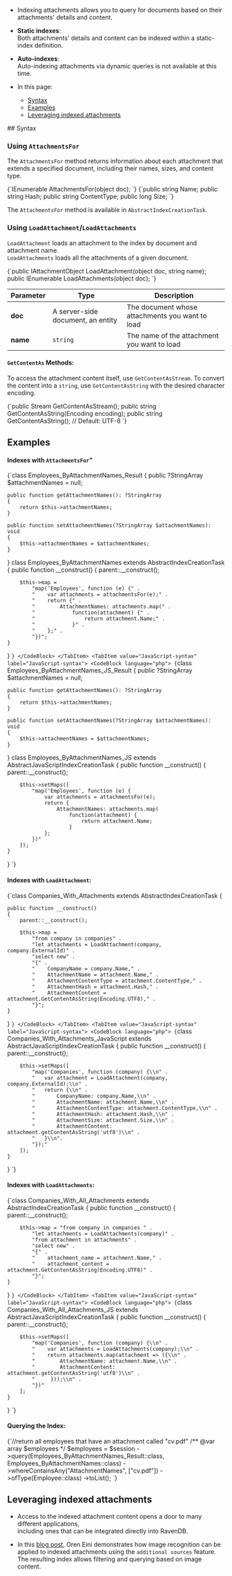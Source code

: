 
<Admonition type="note" title="">

* Indexing attachments allows you to query for documents based on their attachments' details and content.

* **Static indexes**:   
  Both attachments' details and content can be indexed within a static-index definition.

* **Auto-indexes**:  
  Auto-indexing attachments via dynamic queries is not available at this time.


* In this page:  
  * [Syntax](../../document-extensions/attachments/indexing.mdx#syntax)  
  * [Examples](../../document-extensions/attachments/indexing.mdx#examples)  
  * [Leveraging indexed attachments](../../document-extensions/attachments/indexing.mdx#leveraging-indexed-attachments)  

</Admonition>
## Syntax

### Using `AttachmentsFor`

The `AttachmentsFor` method returns information about each attachment that extends 
a specified document, including their names, sizes, and content type.  

<Tabs groupId='languageSyntax'>
<TabItem value="Method" label="Method">
<CodeBlock language="php">
{`IEnumerable<AttachmentName> AttachmentsFor(object doc);
`}
</CodeBlock>
</TabItem>
<TabItem value="Result" label="Result">
<CodeBlock language="php">
{`public string Name;
public string Hash;
public string ContentType;
public long Size;
`}
</CodeBlock>
</TabItem>
</Tabs>

The `AttachmentsFor` method is available in `AbstractIndexCreationTask`.
### Using `LoadAttachment`/`LoadAttachments`

`LoadAttachment` loads an attachment to the index by document and attachment name.  
`LoadAttachments` loads all the attachments of a given document.  

<TabItem value="syntax_2" label="syntax_2">
<CodeBlock language="php">
{`public IAttachmentObject LoadAttachment(object doc, string name);
public IEnumerable<IAttachmentObject> LoadAttachments(object doc);
`}
</CodeBlock>
</TabItem>

| Parameter | Type | Description |
| - | - | - |
| **doc** | A server-side document, an entity | The document whose attachments you want to load |
| **name** | `string` | The name of the attachment you want to load |

#### `GetContentAs` Methods:

To access the attachment content itself, use `GetContentAsStream`. To 
convert the content into a `string`, use `GetContentAsString` with 
the desired character encoding.  

<TabItem value="csharp" label="csharp">
<CodeBlock language="csharp">
{`public Stream GetContentAsStream();
public string GetContentAsString(Encoding encoding);
public string GetContentAsString(); // Default: UTF-8
`}
</CodeBlock>
</TabItem>



## Examples

#### Indexes with `AttachmentsFor`"

<Tabs groupId='languageSyntax'>
<TabItem value="LINQ-syntax" label="LINQ-syntax">
<CodeBlock language="php">
{`class Employees_ByAttachmentNames_Result
{
    public ?StringArray $attachmentNames = null;

    public function getAttachmentNames(): ?StringArray
    {
        return $this->attachmentNames;
    }

    public function setAttachmentNames(?StringArray $attachmentNames): void
    {
        $this->attachmentNames = $attachmentNames;
    }
}
class Employees_ByAttachmentNames extends AbstractIndexCreationTask
{
    public function __construct()
    {
        parent::__construct();

        $this->map =
            "map('Employees', function (e) {" .
            "    var attachments = attachmentsFor(e);" .
            "    return {" .
            "        AttachmentNames: attachments.map(" .
            "            function(attachment) {" .
            "                return attachment.Name;" .
            "            }" .
            "    };" .
            "})";
    }
}
`}
</CodeBlock>
</TabItem>
<TabItem value="JavaScript-syntax" label="JavaScript-syntax">
<CodeBlock language="php">
{`class Employees_ByAttachmentNames_JS_Result
{
    public ?StringArray $attachmentNames = null;

    public function getAttachmentNames(): ?StringArray
    {
        return $this->attachmentNames;
    }

    public function setAttachmentNames(?StringArray $attachmentNames): void
    {
        $this->attachmentNames = $attachmentNames;
    }
}
class Employees_ByAttachmentNames_JS extends AbstractJavaScriptIndexCreationTask
{
    public function __construct()
    {
        parent::__construct();

        $this->setMaps([
            "map('Employees', function (e) {
                var attachments = attachmentsFor(e);
                return {
                    AttachmentNames: attachments.map(
                        function(attachment) {
                            return attachment.Name;
                        }
                };
            })"
        ]);
    }
}
`}
</CodeBlock>
</TabItem>
</Tabs>
#### Indexes with `LoadAttachment`:

<Tabs groupId='languageSyntax'>
<TabItem value="LINQ-syntax" label="LINQ-syntax">
<CodeBlock language="php">
{`class Companies_With_Attachments extends AbstractIndexCreationTask
{

    public function __construct()
    {
        parent::__construct();

        $this->map =
            "from company in companies" .
            "let attachments = LoadAttachment(company, company.ExternalId)" .
            "select new" .
            "{" .
            "    CompanyName = company.Name," .
            "    AttachmentName = attachment.Name," .
            "    AttachmentContentType = attachment.ContentType," .
            "    AttachmentHash = attachment.Hash," .
            "    AttachmentContent = attachment.GetContentAsString(Encoding.UTF8)," .
            "}";
    }
}
`}
</CodeBlock>
</TabItem>
<TabItem value="JavaScript-syntax" label="JavaScript-syntax">
<CodeBlock language="php">
{`class Companies_With_Attachments_JavaScript extends AbstractJavaScriptIndexCreationTask
{
    public function __construct()
    {
        parent::__construct();

        $this->setMaps([
            "map('Companies', function (company) {\\n" .
            "   var attachment = LoadAttachment(company, company.ExternalId);\\n" .
            "   return {\\n" .
            "       CompanyName: company.Name,\\n" .
            "       AttachmentName: attachment.Name,\\n" .
            "       AttachmentContentType: attachment.ContentType,\\n" .
            "       AttachmentHash: attachment.Hash,\\n" .
            "       AttachmentSize: attachment.Size,\\n" .
            "       AttachmentContent: attachment.getContentAsString('utf8')\\n" .
            "   }\\n".
            "});"
        ]);
    }
}
`}
</CodeBlock>
</TabItem>
</Tabs>
#### Indexes with `LoadAttachments`:

<Tabs groupId='languageSyntax'>
<TabItem value="LINQ-syntax" label="LINQ-syntax">
<CodeBlock language="php">
{`class Companies_With_All_Attachments extends AbstractIndexCreationTask
{
    public function __construct()
    {
        parent::__construct();

        $this->map = "from company in companies " .
            "let attachments = LoadAttachments(company)" .
            "from attachment in attachments" .
            "select new" .
            "{" .
            "    attachment_name = attachment.Name," .
            "    attachment_content = attachment.GetContentAsString(Encoding.UTF8)" .
            "}";
    }
}
`}
</CodeBlock>
</TabItem>
<TabItem value="JavaScript-syntax" label="JavaScript-syntax">
<CodeBlock language="php">
{`class Companies_With_All_Attachments_JS extends AbstractJavaScriptIndexCreationTask
{
    public function __construct()
    {
        parent::__construct();

        $this->setMaps([
            "map('Companies', function (company) {\\n" .
            "    var attachments = LoadAttachments(company);\\n" .
            "    return attachments.map(attachment => ({\\n" .
            "        AttachmentName: attachment.Name,\\n" .
            "        AttachmentContent: attachment.getContentAsString('utf8')\\n" .
            "     }));\\n" .
            "})"
        ];
    }
}
`}
</CodeBlock>
</TabItem>
</Tabs>
#### Querying the Index:

<TabItem value="query1" label="query1">
<CodeBlock language="php">
{`//return all employees that have an attachment called "cv.pdf"
/** @var array<Employee> $employees */
$employees = $session
    ->query(Employees_ByAttachmentNames_Result::class, Employees_ByAttachmentNames::class)
    ->whereContainsAny("AttachmentNames", ["cv.pdf"])
    ->ofType(Employee::class)
    ->toList();
`}
</CodeBlock>
</TabItem>



## Leveraging indexed attachments

* Access to the indexed attachment content opens a door to many different applications,  
  including ones that can be integrated directly into RavenDB.

* In this [blog post](https://ayende.com/blog/192001-B/using-machine-learning-with-ravendb),
  Oren Eini demonstrates how image recognition can be applied to indexed attachments using the 
  `additional sources` feature.  
  The resulting index allows filtering and querying based on image content.  




